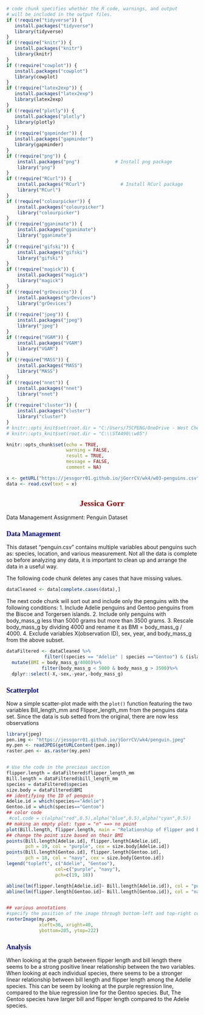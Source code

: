 <style type="text/css">

/* Table of content - navigation */
div#TOC li {
    list-style:none;
    background-color:skyblue;
    background-image:none;
    background-repeat:none;
    background-position:0;
    font-family: Arial, Helvetica, sans-serif;
    color: darkred;
}

h1.title {
  font-size: 24px;
  color: DarkRed;
  text-align: center;
}

h4.author { /* Header 4 - and the author and data headers use this too  */
    font-size: 18px;
  font-family: "Times New Roman", Times, serif;
  color: DarkRed;
  text-align: center;
}
h4.date { /* Header 4 - and the author and data headers use this too  */
  font-size: 18px;
  font-family: "Times New Roman", Times, serif;
  color: DarkBlue;
  text-align: center;
}
h1 { /* Header 3 - and the author and data headers use this too  */
    font-size: 22px;
    font-family: "Times New Roman", Times, serif;
    color: darkred;
    text-align: center;
}
h2 { /* Header 3 - and the author and data headers use this too  */
    font-size: 18px;
    font-family: "Times New Roman", Times, serif;
    color: navy;
    text-align: left;
}

h3 { /* Header 3 - and the author and data headers use this too  */
    font-size: 15px;
    font-family: "Times New Roman", Times, serif;
    color: navy;
    text-align: left;
}

h4 { /* Header 4 - and the author and data headers use this too  */
    font-size: 18px;
    font-family: "Times New Roman", Times, serif;
    color: darkred;
    text-align: left;
}
</style>


```{r setup, include=FALSE}
# code chunk specifies whether the R code, warnings, and output 
# will be included in the output files.
if (!require("tidyverse")) {
   install.packages("tidyverse")
   library(tidyverse)
}
if (!require("knitr")) {
   install.packages("knitr")
   library(knitr)
}
if (!require("cowplot")) {
   install.packages("cowplot")
   library(cowplot)
}
if (!require("latex2exp")) {
   install.packages("latex2exp")
   library(latex2exp)
}
if (!require("plotly")) {
   install.packages("plotly")
   library(plotly)
}
if (!require("gapminder")) {
   install.packages("gapminder")
   library(gapminder)
}
if (!require("png")) {
    install.packages("png")             # Install png package
    library("png")
}
if (!require("RCurl")) {
    install.packages("RCurl")             # Install RCurl package
    library("RCurl")
}
if (!require("colourpicker")) {
    install.packages("colourpicker")              
    library("colourpicker")
}
if (!require("gganimate")) {
    install.packages("gganimate")              
    library("gganimate")
}
if (!require("gifski")) {
    install.packages("gifski")              
    library("gifski")
}
if (!require("magick")) {
    install.packages("magick")              
    library("magick")
}
if (!require("grDevices")) {
    install.packages("grDevices")              
    library("grDevices")
}
if (!require("jpeg")) {
    install.packages("jpeg")              
    library("jpeg")
}
if (!require("VGAM")) {
    install.packages("VGAM")              
    library("VGAM")
}
if (!require("MASS")) {
    install.packages("MASS")              
    library("MASS")
}
if (!require("nnet")) {
    install.packages("nnet")              
    library("nnet")
}
if (!require("cluster")) {
    install.packages("cluster")              
    library("cluster")
}
# knitr::opts_knit$set(root.dir = "C:/Users/75CPENG/OneDrive - West Chester University of PA/Documents")
# knitr::opts_knit$set(root.dir = "C:\\STA490\\w05")

knitr::opts_chunk$set(echo = TRUE,       
                      warning = FALSE,   
                      result = TRUE,   
                      message = FALSE,
                      comment = NA)

x <- getURL("https://jessgorr01.github.io/jGorrCV/wk4/w03-penguins.csv")
data <- read.csv(text = x)
```


# Jessica Gorr

Data Management Assignment: Penguin Dataset

## Data Management

This dataset "penguin.csv" contains multiple variables about penguins such as: species, location, and various measurement. Not all the data is complete so before analyzing any data, it is important to clean up and arrange the data in a useful way.

The following code chunk deletes any cases that have missing values.
```{r}
dataCleaned <- data[complete.cases(data),]
```

The next code chunk will sort out and include only the penguins with the following conditions:
1. Include Adelie penguins and Gentoo penguins from the Biscoe and Torgersen islands.
2. Include only penguins with body_mass_g less than 5000 grams but more than 3500 grams.
3. Rescale body_mass_g by dividing 4000 and rename it as BMI = body_mass_g / 4000.
4. Exclude variables X(observation ID), sex, year, and body_mass_g from the above subset.

```{r}

dataFiltered <- dataCleaned %>%
              filter((species == "Adelie" | species =="Gentoo") & (island == "Biscoe" | island == "Torgersen") )%>%
  mutate(BMI = body_mass_g/4000)%>% 
             filter(body_mass_g < 5000 & body_mass_g > 3500)%>%
  dplyr::select(-X,-sex,-year,-body_mass_g)
```
## Scatterplot

Now a simple scatter-plot made with the `plot()` function featuring the two variables Bill_length_mm and Flipper_length_mm from the penguins data set. Since the data is sub setted from the original, there are now less observations

```{r}
library(jpeg)
pen.img <- "https://jessgorr01.github.io/jGorrCV/wk4/penguin.jpeg"
my.pen <- readJPEG(getURLContent(pen.img))
raster.pen <- as.raster(my.pen) 


# Use the code in the precious section
flipper.length = dataFiltered$flipper_length_mm
Bill.length = dataFiltered$bill_length_mm
species = dataFiltered$species
size.body = dataFiltered$BMI
## identifying the ID of penguin
Adelie.id = which(species=="Adelie")  
Gentoo.id = which(species=="Gentoo")
## color code
 #col.code = c(alpha("red",0.5),alpha("blue",0.5),alpha("cyan",0.5))
## making an empty plot: type = "n" ==> no point
plot(Bill.length, flipper.length, main = "Relationship of Flipper and Bill Length Amounst all Species of Penguins", type = "n",  xlab="Bill Length (mm)", ylab="Flipper Length (mm)")
## change the point size based on their BMI
points(Bill.length[Adelie.id], flipper.length[Adelie.id], 
       pch = 19, col = "purple", cex = size.body[Adelie.id])
points(Bill.length[Gentoo.id], flipper.length[Gentoo.id], 
       pch = 18, col = "navy", cex = size.body[Gentoo.id])
legend("topleft", c("Adelie", "Gentoo"), 
                  col=c("purple", "navy"),
                  pch=c(19, 18))

abline(lm(flipper.length[Adelie.id]~ Bill.length[Adelie.id]), col = "purple")
abline(lm(flipper.length[Gentoo.id]~ Bill.length[Gentoo.id]), col = "navy")


## various annotations
#specify the position of the image through bottom-left and top-right coords
rasterImage(my.pen, 
            xleft=36, xright=40, 
            ybottom=205, ytop=222)

```
## Analysis
When looking at the graph between flipper length and bill length there seems to be a strong positive linear relationship between the two variables. When looking at each individual species, there seems to be a stronger linear relationship between bill length and flipper length among the Adelie species. This can be seem by looking at the purple regression line, compared to the blue regression line for the Gentoo species. But, The Gentoo species have larger bill and flipper length compared to the Adelie species.